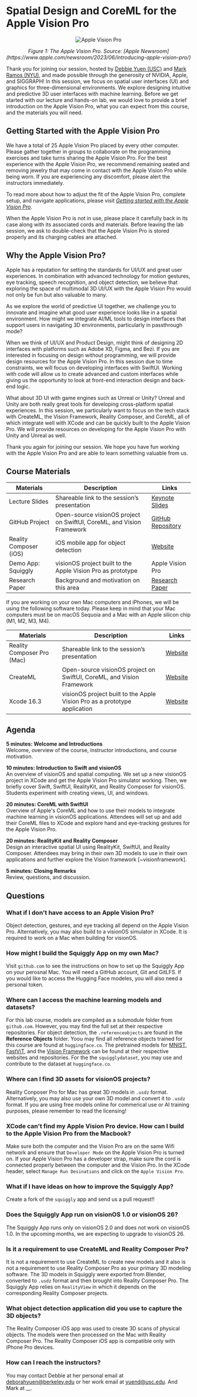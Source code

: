 # Spatial Design and CoreML for the Apple Vision Pro

<p align="center">
  <img src="https://www.apple.com/newsroom/images/media/introducing-apple-vision-pro/Apple-WWDC23-Vision-Pro-glass-230605_big.jpg.large_2x.jpg" alt="Apple Vision Pro"/>
</p>

<p align="center"><em>Figure 1: The Apple Vision Pro. Source: [Apple Newsroom](https://www.apple.com/newsroom/2023/06/introducing-apple-vision-pro/)</em></p>

Thank you for joining our session, hosted by [Debbie Yuen (USC)](https://www.linkedin.com/in/deborahyuen/) and [Mark Ramos (NYU)](), and made possible through the generosity of NVIDIA, Apple, and SIGGRAPH! In this session, we focus on spatial user interfaces (UI) and graphics for three-dimensional environments. We explore designing intuitive and predictive 3D user interfaces with machine learning. Before we get started with our lecture and hands-on lab, we would love to provide a brief introduction on the Apple Vision Pro, what you can expect from this course, and the materials you will need. 

## Getting Started with the Apple Vision Pro

We have a total of 25 Apple Vision Pro placed by every other computer. Please gather together in groups to collaborate on the programming exercises and take turns sharing the Apple Vision Pro. For the best experience with the Apple Vision Pro, we recommend remaining seated and removing jewelry that may come in contact with the Apple Vision Pro while being worn. If you are experiencing any discomfort, please alert the instructors immediately. 

To read more about how to adjust the fit of the Apple Vision Pro, complete setup, and navigate applications, please visit [*Getting started with the Apple Vision Pro*](https://support.apple.com/guide/apple-vision-pro/get-started-with-apple-vision-pro-tan489cfe222/visionos).

When the Apple Vision Pro is not in use, please place it carefully back in its case along with its associated cords and materials. Before leaving the lab session, we ask to double-check that the Apple Vision Pro is stored properly and its charging cables are attached. 

## Why the Apple Vision Pro? 
Apple has a reputation for setting the standards for UI/UX and great user experiences. In combination with advanced technology for motion gestures, eye tracking, speech recognition, and object detection, we believe that exploring the space of multimodal 3D UI/UX with the Apple Vision Pro would not only be fun but also valuable to many.

As we explore the world of predictive UI together, we challenge you to innovate and imagine what good user experience looks like in a spatial environment. How might we integrate AI/ML tools to design interfaces that support users in navigating 3D environments, particularly in passthrough mode? 

When we think of UI/UX and Product Design, might think of designing 2D interfaces with platforms such as Adobe XD, Figma, and Bezi. If you are interested in focusing on design without programming, we will provide design resources for the Apple Vision Pro. In this session due to time constraints, we will focus on developing interfaces with SwiftUI.  Working with code will allow us to create advanced and custom interfaces while giving us the opportunity to look at front-end interaction design and back-end logic. 

What about 3D UI with game engines such as Unreal or Unity? Unreal and Unity are both really great tools for developing cross-platform spatial experiences. In this session, we particularly want to focus on the tech stack with CreateML, the Vision Framework, Reality Composer, and CoreML, all of which integrate well with XCode and can be quickly built to the Apple Vision Pro. We will provide resources on developing for the Apple Vision Pro with Unity and Unreal as well. 

Thank you again for joining our session. We hope you have fun working with the Apple Vision Pro and are able to learn something valuable from us. 

## Course Materials
| Materials            | Description                                          | Links                                      |
|----------------------|------------------------------------------------------|-------------------------------------------|
| Lecture Slides       | Shareable link to the session’s presentation         | [Keynote Slides](https://www.icloud.com/keynote/02eepvFmQKOgzKiU1DCtgm1mA#sig25_spatialui)                             |
| GitHub Project       | Open-source visionOS project on SwiftUI, CoreML, and Vision Framework | [GitHub Repository]()         |
| Reality Composer (iOS) | iOS mobile app for object detection                  | [Website](https://apps.apple.com/us/app/reality-composer/id1462358802) |
| Demo App: Squiggly   | visionOS project built to the Apple Vision Pro as prototype | Apple Vision Pro                       |
| Research Paper       | Background and motivation on this area               | [Research Paper]()                             |

If you are working on your own Mac computers and iPhones, we will be using the following software today. Please keep in mind that your Mac computers must be on macOS Sequoia and a Mac with an Apple silicon chip (M1, M2, M3, M4).

| Materials               | Description                                           | Links                                                                                                                                              |
|-------------------------|-------------------------------------------------------|---------------------------------------------------------------------------------------------------------------------------------------------------|
| Reality Composer Pro (Mac) | Shareable link to the session’s presentation         | [Website](https://developer.apple.com/augmented-reality/tools/)                                                                                   |
| CreateML               | Open-source visionOS project on SwiftUI, CoreML, and Vision Framework | [Website](https://developer.apple.com/machine-learning/create-ml/)                                                                     |
| Xcode 16.3            | visionOS project built to the Apple Vision Pro as a prototype application | [Website](https://developer.apple.com/documentation/Xcode-Release-Notes/xcode-26-release-notes)                                        |


## Agenda
**5 minutes: Welcome and Introductions**  
Welcome, overview of the course, instructor introductions, and course motivation.

**10 minutes: Introduction to Swift and visionOS**  
An overview of visionOS and spatial computing. We set up a new visionOS project in XCode and get the Apple Vision Pro simulator working. Then, we briefly cover Swift, SwiftUI, RealityKit, and Reality Composer for visionOS. Students experiment with creating views, UI, and windows.

**20 minutes: CoreML with SwiftUI**  
Overview of Apple's CoreML and how to use their models to integrate machine learning in visionOS applications. Attendees will set up and add their CoreML files to XCode and explore hand and eye-tracking gestures for the Apple Vision Pro.

**20 minutes: RealityKit and Reality Composer**  
Design an interactive spatial UI using RealityKit, SwiftUI, and Reality Composer. Attendees may bring in their own 3D models to use in their own applications and further explore the Vision framework [~visionframework].

**5 minutes: Closing Remarks**  
Review, questions, and discussion.

## Questions
### What if I don't have access to an Apple Vision Pro? 
Object detection, gestures, and eye tracking all depend on the Apple Vision Pro. Alternatively, you may also build to a visionOS simulator in XCode. It is required to work on a Mac when building for visionOS. 

### How might I build the Squiggly App on my own Mac? 
Visit `github.com` to see the instructions on how to set up the Squiggly App on your perosnal Mac. You will need a GitHub account, Git and GitLFS. If you would like to access the Hugging Face modeles, you will also need a personal token. 

### Where can I access the machine learning models and datasets? 
For this lab course, models are compiled as a submodule folder from `github.com`. However, you may find the full set at their respective repositories. For object detection, the `.referenceobjects` are found in the **Reference Objects** folder. Yoou may find all reference objects trained for this course are found at `huggingface.co`. The pretrained models for [MNIST](), [FastViT](), and the [Vision Framework]() can be found at their respective websites and repositories. For the the `squigglydataset`, you may use and contribute to the dataset at `huggingface.co`.

### Where can I find 3D assets for visionOS projects?
Reality Conposer Pro for Mac has great 3D models in `.usdz` format. Alternatively, you may also use your own 3D model and convert it to `.usdz` format. If you are using free models online for commerical use or AI training purposes, please remember to read the licensing!

### XCode can't find my Apple Vision Pro device. How can I build to the Apple Vision Pro from the Macbook? 
Make sure both the computer and the Vision Pro are on the same Wifi network and ensure that `Developer Mode` on the Apple Vision Pro is turned on. If your Apple Vision Pro has a developer strap, make sure the cord is connected properly between the computer and the Vision Pro. In the XCode header, select `Manage Run Desinations` and click on the `Apple Vision Pro`. 

### What if I have ideas on how to improve the Squiggly App? 
Create a fork of the `squiggly` app and send us a pull request!!

### Does the Squiggly App run on visionOS 1.0 or visionOS 26? 
The Squiggly App runs only on visionOS 2.0 and does not work on visionOS 1.0. In the upcoming months, we are expecting to upgrade to visionOS 26. 

### Is it a requirement to use CreateML and Reality Composer Pro? 
It is not a requirement to use CreateML to create new models and it also is not a requirement to use Reality Composer Pro as your primary 3D modeling software. The 3D models in Squiggly were exported from Blender, converted to `.usdz` format and then brought into Reality Composer Pro. The Squiggly App relies on `RealityView` in which it depends on the corresponding Reality Composer projects. 

### What object detection application did you use to capture the 3D objects? 
The Reality Composer iOS app was used to create 3D scans of physical objects. The models were then processed on the Mac with Reality Composer Pro. The Reality Composer iOS app is compatible only with iPhone Pro devices.

### How can I reach the instructors? 
You may contact Debbie at her personal email at [deborahyuen@berkeley.edu]() or her work email at [yuend@usc.edu](). And Mark at __.
